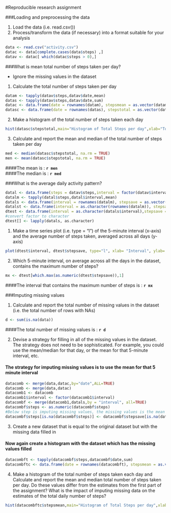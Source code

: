 #Reproducible research assignment


###Loading and preprocessing the data

1. Load the data (i.e. read.csv())
2. Process/transform the data (if necessary) into a format suitable for your analysis
```r
data <- read.csv("activity.csv")
datac <- data[complete.cases(data$steps) ,]
datav <- datac[ which(datac$steps > 0),]
```

###What is mean total number of steps taken per day?

- Ignore the missing values in the dataset

1. Calculate the total number of steps taken per day

```r
datam <- tapply(datav$steps,datav$date,mean)
datas <- tapply(datav$steps,datav$date,sum)
datac <- data.frame(date = rownames(datam), stepsmean = as.vector(datam) )
datasc <- data.frame(date = rownames(datas), stepstotal = as.vector(datas) )
```

2. Make a histogram of the total number of steps taken each day
```r
hist(datasc$stepstotal,main="Histogram of Total Steps per day",xlab="Total Steps")
```

3. Calculate and report the mean and median of the total number of steps taken per day
```r
med <- median(datasc$stepstotal, na.rm = TRUE)
men <- mean(datasc$stepstotal, na.rm = TRUE)
```
####The mean is   : **`r men`**  
####The median is : **`r med`**

###What is the average daily activity pattern?

```r
datal <- data.frame(steps = datav$steps,interval = factor(datav$interval))
datalm <- tapply(datal$steps,datal$interval,mean)
datals <- data.frame(interval = rownames(datalm), stepsave = as.vector(datalm) )
datalst <- data.frame(interval = as.character(rownames(datalm)), stepsave = as.vector(datalm) )
dtest <- data.frame(interval = as.character(datals$interval),stepsave = datals$stepsave)
#convert factor to character
dtest[] <- lapply(datals, as.character)
```

1. Make a time series plot (i.e. type = "l") of the 5-minute interval (x-axis) and the average number of steps taken, averaged across all days (y-axis)

```r
plot(dtest$interval, dtest$stepsave, type="l", xlab= "Interval", ylab= "Average Steps taken")
```

2. Which 5-minute interval, on average across all the days in the dataset, contains the maximum number of steps?

```r
mx <- dtest[which.max(as.numeric(dtest$stepsave)),1]
```

####The interval that contains the maximum number of steps is : **`r mx`**

###Imputing missing values

1. Calculate and report the total number of missing values in the dataset (i.e. the total number of rows with NAs)

```r
d <- sum(is.na(data))
```

####The total number of missing values is : **`r d`**


2. Devise a strategy for filling in all of the missing values in the dataset. The strategy does not need to be sophisticated. For example, you could use the mean/median for that day, or the mean for that 5-minute interval, etc.


#### The strategy for imputing missing values is to use the mean for that 5 minute interval

```r
datacomb <- merge(data,datac,by="date",ALL=TRUE)
datacomb <- merge(data,datac)
datacomb1 <- datacomb
datacomb1$interval <- factor(datacomb1$interval)
datacombf <- merge(datacomb1,datals,by = "interval", all=TRUE)
datacombf$steps <- as.numeric(datacombf$steps)
#Below step is imputing missing values, the missing values is the mean for that interval
datacombf$steps[is.na(datacombf$steps)] <- datacombf$stepsave[is.na(datacombf$steps)]
```

3. Create a new dataset that is equal to the original dataset but with the missing data filled in

#### Now again create a histogram with the dataset which has the missing values filled

```r
datacombft <- tapply(datacombf$steps,datacombf$date,sum)
datacombftc <- data.frame(date = rownames(datacombft), stepsmean = as.vector(datacombft) )
```

4. Make a histogram of the total number of steps taken each day and Calculate and report the mean and median total number of steps taken per day. Do these values differ from the estimates from the first part of the assignment? What is the impact of imputing missing data on the estimates of the total daily number of steps?

```r
hist(datacombftc$stepsmean,main="Histogram of Total Steps per day",xlab="Total Steps")
```

